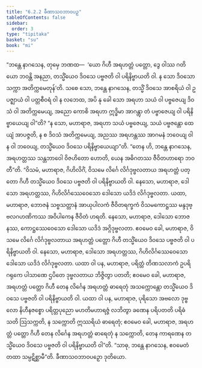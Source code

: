 ```yaml
---
title: "6.2.2 ခီဏာသဝဘာဝပဉှ"
tableOfContents: false
sidebar:
  order: 3
type: "tipitaka"
basket: "su"
book: "mi"
---
```



<DynamicBreadcrumb />

<Division number="181" book="mi">

<Paragraph number="1168" book="mi">
“ဘန္တေ နာဂသေန, တုမှေ ဘဏထ—  ‘ယော ဂိဟီ အရဟတ္တံ ပတ္တော, ဒွေ ဝါဿ ဂတိယော ဘဝန္တိ အနညာ, တသ္မိံယေဝ ဒိဝသေ ပဗ္ဗဇတိ ဝါ ပရိနိဗ္ဗာယတိ ဝါ. န သော ဒိဝသော သက္ကာ အတိက္ကမေတုန်’တိ. သစေ သော, ဘန္တေ နာဂသေန, တသ္မိံ ဒိဝသေ အာစရိယံ ဝါ ဥပဇ္ဈာယံ ဝါ ပတ္တစီဝရံ ဝါ န လဘေထ, အပိ နု ခေါ သော အရဟာ သယံ ဝါ ပဗ္ဗဇေယျ ဒိဝသံ ဝါ အတိက္ကမေယျ, အညော ကောစိ အရဟာ ဣဒ္ဓိမာ အာဂန္တွာ တံ ပဗ္ဗာဇေယျ ဝါ ပရိနိဗ္ဗာယေယျ ဝါ”တိ? “န သော, မဟာရာဇ, အရဟာ သယံ ပဗ္ဗဇေယျ, သယံ ပဗ္ဗဇန္တော ထေယျံ အာပဇ္ဇတိ, န စ ဒိဝသံ အတိက္ကမေယျ, အညဿ အရဟန္တဿ အာဂမနံ ဘဝေယျ ဝါ န ဝါ ဘဝေယျ, တသ္မိံယေဝ ဒိဝသေ ပရိနိဗ္ဗာယေယျာ”တိ. “တေန ဟိ, ဘန္တေ နာဂသေန, အရဟတ္တဿ သန္တဘာဝေါ ဝိဇဟိတော ဟောတိ, ယေန အဓိဂတဿ ဇီဝိတဟာရော ဘဝတီ”တိ.
</Paragraph>

<Paragraph number="1169" book="mi">
“ဝိသမံ, မဟာရာဇ, ဂိဟိလိင်္ဂံ, ဝိသမေ လိင်္ဂေ လိင်္ဂဒုဗ္ဗလတာယ အရဟတ္တံ ပတ္တော ဂိဟီ တသ္မိံယေဝ ဒိဝသေ ပဗ္ဗဇတိ ဝါ ပရိနိဗ္ဗာယတိ ဝါ. နေသော, မဟာရာဇ, ဒေါသော အရဟတ္တဿ, ဂိဟိလိင်္ဂဿေဝေသော ဒေါသော ယဒိဒံ လိင်္ဂဒုဗ္ဗလတာ.
</Paragraph>

<Paragraph number="1170" book="mi">
ယထာ, မဟာရာဇ, ဘောဇနံ သဗ္ဗသတ္တာနံ အာယုပါလကံ ဇီဝိတရက္ခကံ ဝိသမကောဋ္ဌဿ မန္ဒဒုဗ္ဗလဂဟဏိကဿ အဝိပါကေန ဇီဝိတံ ဟရတိ. နေသော, မဟာရာဇ, ဒေါသော ဘောဇနဿ, ကောဋ္ဌဿေဝေသော ဒေါသော ယဒိဒံ အဂ္ဂိဒုဗ္ဗလတာ. ဧဝမေဝ ခေါ, မဟာရာဇ, ဝိသမေ လိင်္ဂေ လိင်္ဂဒုဗ္ဗလတာယ အရဟတ္တံ ပတ္တော ဂိဟီ တသ္မိံယေဝ ဒိဝသေ ပဗ္ဗဇတိ ဝါ ပရိနိဗ္ဗာယတိ ဝါ. နေသော, မဟာရာဇ, ဒေါသော အရဟတ္တဿ, ဂိဟိလိင်္ဂဿေဝေသော ဒေါသော ယဒိဒံ လိင်္ဂဒုဗ္ဗလတာ.
</Paragraph>

<Paragraph number="1171" book="mi">
ယထာ ဝါ ပန, မဟာရာဇ, ပရိတ္တံ တိဏသလာကံ ဥပရိ ဂရုကေ ပါသာဏေ ဌပိတေ ဒုဗ္ဗလတာယ ဘိဇ္ဇိတွာ ပတတိ; ဧဝမေဝ ခေါ, မဟာရာဇ, အရဟတ္တံ ပတ္တော ဂိဟီ တေန လိင်္ဂေန အရဟတ္တံ ဓာရေတုံ အသက္ကောန္တော တသ္မိံယေဝ ဒိဝသေ ပဗ္ဗဇတိ ဝါ ပရိနိဗ္ဗာယတိ ဝါ.
</Paragraph>

<Paragraph number="1172" book="mi">
ယထာ ဝါ ပန, မဟာရာဇ, ပုရိသော အဗလော ဒုဗ္ဗလော နိဟီနဇစ္စော ပရိတ္တပုညော မဟတိမဟာရဇ္ဇံ လဘိတွာ ခဏေန ပရိပတတိ ပရိဓံသတိ ဩသက္ကတိ, န သက္ကောတိ ဣဿရိယံ ဓာရေတုံ; ဧဝမေဝ ခေါ, မဟာရာဇ, အရဟတ္တံ ပတ္တော ဂိဟီ တေန လိင်္ဂေန အရဟတ္တံ ဓာရေတုံ န သက္ကောတိ, တေန ကာရဏေန တသ္မိံယေဝ ဒိဝသေ ပဗ္ဗဇတိ ဝါ ပရိနိဗ္ဗာယတိ ဝါ”တိ. “သာဓု, ဘန္တေ နာဂသေန, ဧဝမေတံ တထာ သမ္ပဋိစ္ဆာမီ”တိ.

</Paragraph>
</Division>

<Paragraph number="1173" type="center" book="mi">
ခီဏာသဝဘာဝပဉှော ဒုတိယော.
</Paragraph>